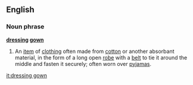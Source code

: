 ==English==
===Noun phrase===
'''[[dressing]] [[gown]]'''
#An [[item]] of [[clothing]] often made from [[cotton]] or another absorbant material, in the form of a long open [[robe]] with a [[belt]] to tie it around the middle and fasten it securely; often worn over [[pyjamas]].

[[it:dressing gown]]